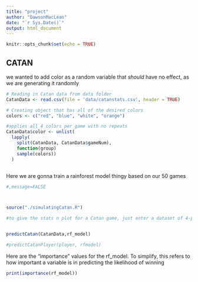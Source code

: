 ```yaml
---
title: "project"
author: "DawsonMacLean"
date: "`r Sys.Date()`"
output: html_document
---
```


```r
knitr::opts_chunk$set(echo = TRUE)
```

## CATAN

we wanted to add color as a random variable that *should* have no effect, as we are generating it randomly

```r
# Reading in Catan data from data folder
CatanData <- read.csv(file = 'data/catanstats.csv', header = TRUE)

# Creating object that has all of the desired colors
colors <- c("red", "blue", "white", "orange")

#applies all 4 colors per game with no repeats
CatanData$color <- unlist(
  lapply(
    split(CatanData, CatanData$gameNum),
    function(group)
    sample(colors))
  )



```




Here we are gonna train a rainforest model thingy based on our 50 games 


```r
#,message=FALSE



source("./simulatingCatan.R")

#to give the stats n plot for a Catan game, just enter a dataset of 4-player x 50 games (like the original)


predictCatan(CatanData,rf_model)

#predictCatanPlayer(player, rfmodel)

```

Here are the "importance" values for the rf_model. To simplify, this refers to how important a variable is in predicting the likelihood of winning

```r

print(importance(rf_model))


```


```r





```




